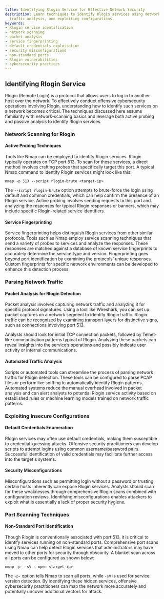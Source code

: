 ```yaml
---
title: Identifying Rlogin Service for Effective Network Security
description: Learn techniques to identify Rlogin services using network scanning,
  traffic analysis, and exploiting configurations.
keywords:
- Rlogin service identification
- network scanning
- packet analysis
- service fingerprinting
- default credentials exploitation
- security misconfigurations
- non-standard ports
- Rlogin vulnerabilities
- cybersecurity practices
---
```


## Identifying Rlogin Service

Rlogin (Remote Login) is a protocol that allows users to log in to another host over the network. To effectively conduct offensive cybersecurity operations involving Rlogin, understanding how to identify such services on a network becomes critical. The techniques discussed here assume familiarity with network-scanning basics and leverage both active probing and passive analysis to identify Rlogin services.

### Network Scanning for Rlogin

#### Active Probing Techniques

Tools like Nmap can be employed to identify Rlogin services. Rlogin typically operates on TCP port 513. To scan for these services, a direct method involves crafting probes that specifically target this port. A typical Nmap command to identify Rlogin services might look like this:

```shell
nmap -p 513 --script rlogin-brute <target-ip>
```

The `--script rlogin-brute` option attempts to brute-force the login using default and common credentials, which can help confirm the presence of an Rlogin service. Active probing involves sending requests to this port and analyzing the responses for typical Rlogin responses or banners, which may include specific Rlogin-related service identifiers.

#### Service Fingerprinting

Service fingerprinting helps distinguish Rlogin services from other similar protocols. Tools such as Nmap employ service scanning techniques that send a variety of probes to services and analyze the responses. These responses are matched against a database of known service fingerprints to accurately determine the service type and version. Fingerprinting goes beyond port identification by examining the protocols’ unique responses. Custom fingerprints for specific network environments can be developed to enhance this detection process.

### Parsing Network Traffic

#### Packet Analysis for Rlogin Detection

Packet analysis involves capturing network traffic and analyzing it for specific protocol signatures. Using a tool like Wireshark, you can set up packet captures on a network segment to identify Rlogin traffic. Rlogin traffic can be recognized by examining transport layers for distinctive signs, such as connections involving port 513.

Analysts should look for initial TCP connection packets, followed by Telnet-like communication patterns typical of Rlogin. Analyzing these packets can reveal insights into the service’s operations and possibly indicate user activity or internal communications.

#### Automated Traffic Analysis

Scripts or automated tools can streamline the process of parsing network traffic for Rlogin detection. These tools can be configured to parse PCAP files or perform live sniffing to automatically identify Rlogin patterns. Automated systems reduce the manual overhead involved in packet analysis and can alert analysts to potential Rlogin service activity based on established rules or machine learning models trained on network traffic patterns.

### Exploiting Insecure Configurations

#### Default Credentials Enumeration

Rlogin services may often use default credentials, making them susceptible to credential-guessing attacks. Offensive security practitioners can develop scripts to attempt logins using common username/password pairs. Successful identification of valid credentials may facilitate further access into the target's systems.

#### Security Misconfigurations

Misconfigurations such as permitting login without a password or trusting certain hosts inherently can expose Rlogin services. Analysts should scan for these weaknesses through comprehensive Rlogin scans combined with configuration reviews. Identifying misconfigurations enables attackers to exploit what is essentially a lack of proper security hygiene.

### Port Scanning Techniques

#### Non-Standard Port Identification

Though Rlogin is conventionally associated with port 513, it is critical to identify services running on non-standard ports. Comprehensive port scans using Nmap can help detect Rlogin services that administrators may have moved to other ports for security through obscurity. A blanket scan across all ports can be configured as shown below:

```shell
nmap -p- -sV --open <target-ip>
```

The `-p-` option tells Nmap to scan all ports, while `-sV` is used for service version detection. By identifying these hidden services, offensive cybersecurity practitioners can map the network more accurately and potentially uncover additional vectors for attack.